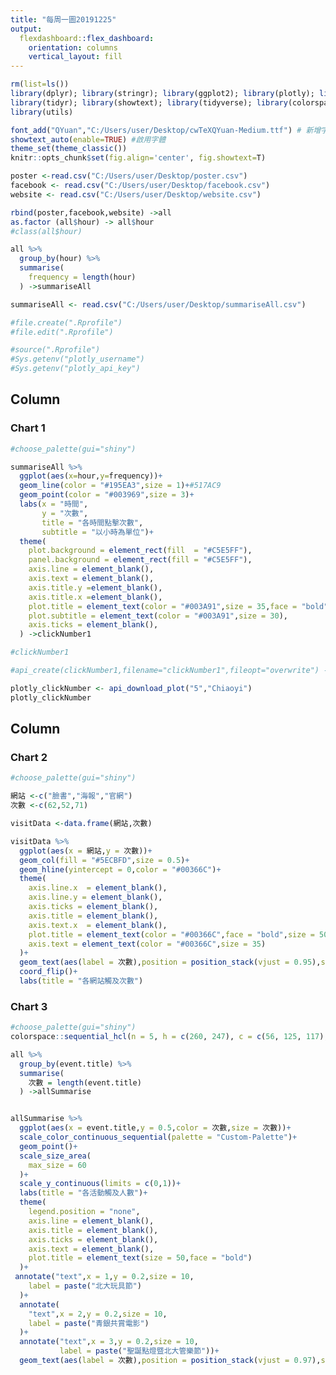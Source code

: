 ```yaml
---
title: "每周一圖20191225"
output: 
  flexdashboard::flex_dashboard:
    orientation: columns
    vertical_layout: fill
---
```


```r
rm(list=ls())
library(dplyr); library(stringr); library(ggplot2); library(plotly); library(lubridate); library(readr); library(colorspace); library(grDevices); library(shiny); library(shinyjs); library(scales)
library(tidyr); library(showtext); library(tidyverse); library(colorspace)
library(utils)

font_add("QYuan","C:/Users/user/Desktop/cwTeXQYuan-Medium.ttf") # 新增字體
showtext_auto(enable=TRUE) #啟用字體
theme_set(theme_classic())
knitr::opts_chunk$set(fig.align='center', fig.showtext=T)
```


```r
poster <-read.csv("C:/Users/user/Desktop/poster.csv")
facebook <- read.csv("C:/Users/user/Desktop/facebook.csv")
website <- read.csv("C:/Users/user/Desktop/website.csv")
```

```r
rbind(poster,facebook,website) ->all
as.factor (all$hour) -> all$hour
#class(all$hour)

all %>%
  group_by(hour) %>%
  summarise(
    frequency = length(hour)
  ) ->summariseAll

summariseAll <- read.csv("C:/Users/user/Desktop/summariseAll.csv")
```

```r
#file.create(".Rprofile")
#file.edit(".Rprofile") 

#source(".Rprofile")
#Sys.getenv("plotly_username")
#Sys.getenv("plotly_api_key")
```


Column {.tabset data-width=600}
-------------------------------------
    
### Chart 1
    
```r
#choose_palette(gui="shiny")

summariseAll %>%
  ggplot(aes(x=hour,y=frequency))+
  geom_line(color = "#195EA3",size = 1)+#517AC9
  geom_point(color = "#003969",size = 3)+  
  labs(x = "時間",
       y = "次數",
       title = "各時間點擊次數",
       subtitle = "以小時為單位")+
  theme(
    plot.background = element_rect(fill  = "#C5E5FF"),
    panel.background = element_rect(fill = "#C5E5FF"),
    axis.line = element_blank(),
    axis.text = element_blank(),
    axis.title.y =element_blank(),
    axis.title.x =element_blank(),
    plot.title = element_text(color = "#003A91",size = 35,face = "bold"),
    plot.subtitle = element_text(color = "#003A91",size = 30),
    axis.ticks = element_blank(),
  ) ->clickNumber1

#clickNumber1

#api_create(clickNumber1,filename="clickNumber1",fileopt="overwrite") -> Meta_plotly_clickNumber

plotly_clickNumber <- api_download_plot("5","Chiaoyi")
plotly_clickNumber
```
   
Column  {.tabset data-width=400} 
-------------------------------------
   
### Chart 2

```r
#choose_palette(gui="shiny")

網站 <-c("臉書","海報","官網")
次數 <-c(62,52,71)

visitData <-data.frame(網站,次數)

visitData %>%
  ggplot(aes(x = 網站,y = 次數))+
  geom_col(fill = "#5ECBFD",size = 0.5)+
  geom_hline(yintercept = 0,color = "#00366C")+
  theme(
    axis.line.x  = element_blank(),
    axis.line.y = element_blank(),
    axis.ticks = element_blank(),
    axis.title = element_blank(),
    axis.text.x  = element_blank(),
    plot.title = element_text(color = "#00366C",face = "bold",size = 50),
    axis.text = element_text(color = "#00366C",size = 35)
  )+
  geom_text(aes(label = 次數),position = position_stack(vjust = 0.95),size = 15,color = "#00366C")+
  coord_flip()+
  labs(title = "各網站觸及次數")
```   
 
### Chart 3
    
```r
#choose_palette(gui="shiny")
colorspace::sequential_hcl(n = 5, h = c(260, 247), c = c(56, 125, 117), l = c(29, 84), power = c(1.55, 0.6), register = "Custom-Palette")

all %>%
  group_by(event.title) %>%
  summarise(
    次數 = length(event.title)
  ) ->allSummarise


allSummarise %>%
  ggplot(aes(x = event.title,y = 0.5,color = 次數,size = 次數))+
  scale_color_continuous_sequential(palette = "Custom-Palette")+
  geom_point()+
  scale_size_area(
    max_size = 60
  )+
  scale_y_continuous(limits = c(0,1))+
  labs(title = "各活動觸及人數")+
  theme(
    legend.position = "none",
    axis.line = element_blank(),
    axis.title = element_blank(),
    axis.ticks = element_blank(),
    axis.text = element_blank(),
    plot.title = element_text(size = 50,face = "bold")
  )+
 annotate("text",x = 1,y = 0.2,size = 10,
    label = paste("北大玩具節")
  )+
  annotate(
    "text",x = 2,y = 0.2,size = 10,
    label = paste("青銀共賞電影")
  )+
  annotate("text",x = 3,y = 0.2,size = 10,
           label = paste("聖誕點燈暨北大管樂節"))+
  geom_text(aes(label = 次數),position = position_stack(vjust = 0.97),size = 15,color = "white")
```
